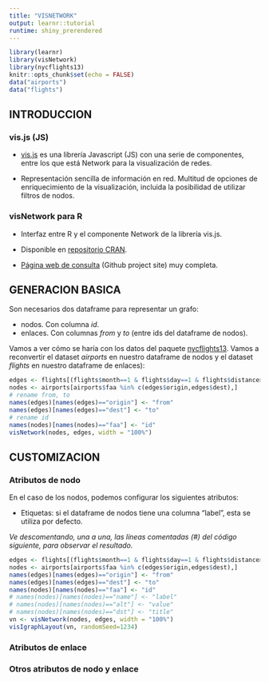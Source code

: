 ```yaml
---
title: "VISNETWORK"
output: learnr::tutorial
runtime: shiny_prerendered
---
```


```r
library(learnr)
library(visNetwork)
library(nycflights13)
knitr::opts_chunk$set(echo = FALSE)
data("airports")
data("flights")
```

## INTRODUCCION

### vis.js (JS)

- <a href="http://visjs.org" target="_blank">vis.js</a> es una librería Javascript (JS) con una serie de componentes, entre los que está Network para la visualización de redes.

- Representación sencilla de información en red. Multitud de opciones de enriquecimiento de la visualización, incluida la posibilidad de utilizar filtros de nodos.

### visNetwork para R

- Interfaz entre R y el componente Network de la librería vis.js.

- Disponible en <a href="https://cran.r-project.org/web/packages/visNetwork/index.html" target="_blank">repositorio CRAN</a>.

- <a href="https://datastorm-open.github.io/visNetwork/" target="_blank">Página web de consulta</a> (Github project site) muy completa.

## GENERACION BASICA

Son necesarios dos dataframe para representar un grafo:

- nodos. Con columna *id*.
- enlaces. Con columnas *from* y *to* (entre ids del dataframe de nodos).

Vamos a ver cómo se haría con los datos del paquete <a href="https://cran.r-project.org/web/packages/nycflights13/nycflights13.pdf" target="_blank">nycflights13</a>. Vamos a reconvertir el dataset *airports* en nuestro dataframe de nodos y el dataset *flights* en nuestro dataframe de enlaces):

```r
edges <- flights[(flights$month==1 & flights$day==1 & flights$distance>2000),]
nodes <- airports[airports$faa %in% c(edges$origin,edges$dest),]
# rename from, to
names(edges)[names(edges)=="origin"] <- "from"
names(edges)[names(edges)=="dest"] <- "to"
# rename id
names(nodes)[names(nodes)=="faa"] <- "id"
visNetwork(nodes, edges, width = "100%")
```


## CUSTOMIZACION

### Atributos de nodo

En el caso de los nodos, podemos configurar los siguientes atributos:

- Etiquetas: si el dataframe de nodos tiene una columna "label", esta se utiliza por defecto.

*Ve descomentando, una a una, las líneas comentadas (#) del código siguiente, para observar el resultado.*

```r
edges <- flights[(flights$month==1 & flights$day==1 & flights$distance>2000),]
nodes <- airports[airports$faa %in% c(edges$origin,edges$dest),]
names(edges)[names(edges)=="origin"] <- "from"
names(edges)[names(edges)=="dest"] <- "to"
names(nodes)[names(nodes)=="faa"] <- "id"
# names(nodes)[names(nodes)=="name"] <- "label"
# names(nodes)[names(nodes)=="alt"] <- "value"
# names(nodes)[names(nodes)=="dst"] <- "title"
vn <- visNetwork(nodes, edges, width = "100%")
visIgraphLayout(vn, randomSeed=1234)
```


### Atributos de enlace



### Otros atributos de nodo y enlace
